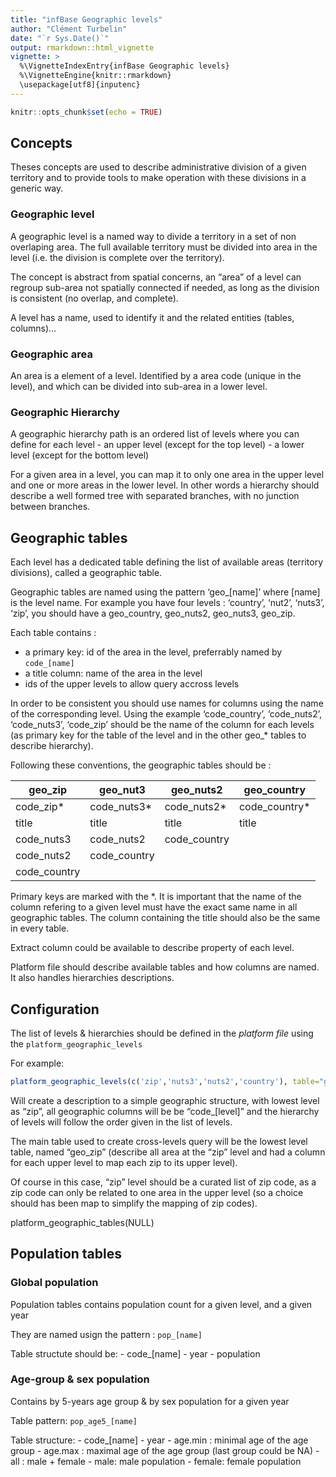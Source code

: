 ```yaml
---
title: "infBase Geographic levels"
author: "Clément Turbelin"
date: "`r Sys.Date()`"
output: rmarkdown::html_vignette
vignette: >
  %\VignetteIndexEntry{infBase Geographic levels}
  %\VignetteEngine{knitr::rmarkdown}
  \usepackage[utf8]{inputenc}
---
```


```r
knitr::opts_chunk$set(echo = TRUE)
```

## Concepts

Theses concepts are used to describe administrative division of a given territory and to provide tools to make operation with these divisions in a generic way.

### Geographic level
  
  A geographic level is a named way to divide a territory in a set of non overlaping area. The full available territory must be divided into area in the level (i.e. the division is complete over the territory).
  
  The concept is abstract from spatial concerns, an "area" of a level can regroup sub-area not spatially connected if needed, as long as the division is consistent (no overlap, and complete). 
  
  A level has a name, used to identify it and the related entities (tables, columns)...
  
### Geographic area  
  
  An area is a element of a level. Identified by a area code (unique in the level), and which can be divided into sub-area in a lower level.
  
### Geographic Hierarchy

A geographic hierarchy path is an ordered list of levels where you can define for each level
 - an upper level (except for the top level)
 - a lower level (except for the bottom level)

For a given area in a level, you can map it to only one area in the upper level and one or more areas in the lower level. In other words a hierarchy should describe a well formed tree with separated branches, with no junction between branches.

## Geographic tables

Each level has a dedicated table defining the list of available areas (territory divisions), called a geographic table.

Geographic tables are named using the pattern 'geo_[name]' where [name] is the level name. For example you have four levels : 'country', 'nut2', 'nuts3', 'zip', you should have a geo_country, geo_nuts2, geo_nuts3, geo_zip.

Each table contains :

- a primary key: id of the area in the level, preferrably named by `code_[name]`
- a title column: name of the area in the level
- ids of the upper levels to allow query accross levels

In order to be consistent you should use names for columns using the name of the corresponding level. Using the example 'code_country', 'code_nuts2', 'code_nuts3', 'code_zip' should be the name of the column for each levels (as primary key for the table of the level and in the other geo_* tables to describe hierarchy).

Following these conventions, the geographic tables should be :

geo_zip      | geo_nut3     | geo_nuts2    | geo_country   |
-----------  |--------------|------------- |-------------  |
code_zip*    | code_nuts3*  | code_nuts2*  | code_country* |
title        | title        | title        | title         |
code_nuts3   | code_nuts2   | code_country |               |
code_nuts2   | code_country |              |               |
code_country |              |              |               | 

Primary keys are marked with the *. It is important that the name of the column refering to a given level must have the exact same name in all geographic tables. The column containing the title should also be the same in every table.

Extract column could be available to describe property of each level.

Platform file should describe available tables and how columns are named. It also handles hierarchies descriptions.

## Configuration

The list of levels & hierarchies should be defined in the *platform file* using the `platform_geographic_levels`

For example:
```r
platform_geographic_levels(c('zip','nuts3','nuts2','country'), table="geo_zip")
```

Will create a description to a simple geographic structure, with lowest level as "zip", all geographic columns will be be "code_[level]"
and the hierarchy of levels will follow the order given in the list of levels.

The main table used to create cross-levels query will be the lowest level table, named "geo_zip" (describe all area at the "zip" level and had a column for each upper level to map each zip to its upper level).

Of course in this case, "zip" level should be a curated list of zip code, as a zip code can only be related to one area in the upper level (so a choice should has been map to simplify the mapping of zip codes).

platform_geographic_tables(NULL)

## Population tables

### Global population
Population tables contains population count for a given level, and a given year

They are named usign the pattern : `pop_[name]`

Table structute should be:
 - code_[name]
 - year
 - population

### Age-group & sex population

Contains by 5-years age group & by sex population for a given year

Table pattern: `pop_age5_[name]`

Table structure:
 - code_[name]
 - year
 - age.min : minimal age of the age group
 - age.max : maximal age of the age group (last group could be NA)
 - all : male + female
 - male: male population
 - female: female population





